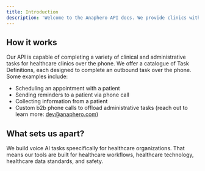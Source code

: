 ```yaml
---
title: Introduction
description: 'Welcome to the Anaphero API docs. We provide clinics with developer-friendly APIs that complete outbound tasks over the phone.'
---
```


## How it works

Our API is capable of completing a variety of clinical and administrative tasks for healthcare clinics over the phone. We offer a catalogue of Task Definitions, each designed to complete an outbound task over the phone. Some examples include:

- Scheduling an appointment with a patient
- Sending reminders to a patient via phone call
- Collecting information from a patient
- Custom b2b phone calls to offload administrative tasks (reach out to learn more: dev@anaphero.com)

## What sets us apart?

We build voice AI tasks speecifically for healthcare organizations. That means our tools are built for healthcare workflows, healthcare technology, healthcare data standards, and safety.
